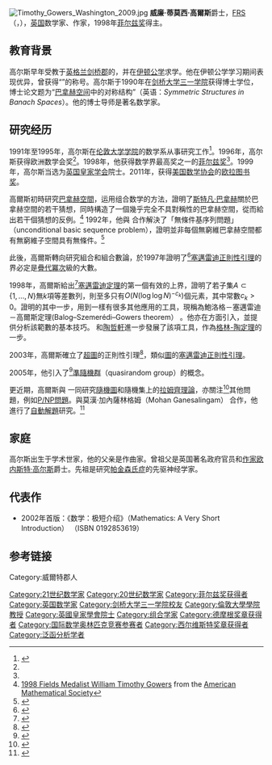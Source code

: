 [[File:Timothy_Gowers_Washington_2009.jpg|thumb]]
'''威廉·蒂莫西·高爾斯'''爵士，[[皇家學會院士|FRS]]（{{lang-en|Sir '''William Timothy Gowers'''}}，{{bd|1963年|11月20日|||catIdx=Gowers, Sir Timothy}}），[[英国|英国]]数学家、作家，1998年[[菲尔兹奖|菲尔兹奖]]得主。

==教育背景==

高尔斯早年受教于[[英格兰|英格兰]][[剑桥郡|剑桥郡]]的{{link-en|國王學院 (劍橋)|King's College School, Cambridge|國王學院}}，并在[[伊顿公学|伊顿公学]]求学。他在伊顿公学学习期间表现优异，曾获得“{{link-en|國王學者|King's Scholar}}”的称号。高尔斯于1990年在[[剑桥大学三一学院|剑桥大学三一学院]]获得博士学位，博士论文题为“[[巴拿赫空间|巴拿赫空间]]中的对称结构”（英语：''Symmetric Structures in Banach Spaces''）。他的博士导师是著名数学家{{link-en|貝拉·波羅巴斯|Béla Bollobás}}。

==研究经历==

1991年至1995年，高尔斯在[[伦敦大学学院|伦敦大学学院]]的数学系从事研究工作<ref name="高爾斯——AMS">{{cite web|url=http://www.ams.org/samplings/feature-column/fcarc-gowers |title=1998 Fields Medalist William Timothy Gowers |publisher=[[美国数学学会|美国数学学会]] |accessdate=2011年1月10日 |language=en}}</ref>。1996年，高尔斯获得欧洲数学会奖<ref name="高爾斯——AMS"/>。1998年，他获得数学界最高奖之一的[[菲尔兹奖|菲尔兹奖]]<ref name="高爾斯——AMS"/>。1999年，高尔斯当选为[[英国皇家学会|英国皇家学会]]院士。2011年，获得[[美国数学协会|美国数学协会]]的[[欧拉图书奖|欧拉图书奖]]。

高爾斯初時研究[[巴拿赫空間|巴拿赫空間]]，运用组合数学的方法，證明了[[斯特凡·巴拿赫|斯特凡·巴拿赫]]關於巴拿赫空間的若干猜想，同時構造了一個幾乎完全不具對稱性的巴拿赫空間，從而給出若干個猜想的反例。<ref>[http://www.ams.org/featurecolumn/archive/gowers.html 1998 Fields Medalist William Timothy Gowers] from the [[American_Mathematical_Society|American Mathematical Society]]</ref> 1992年，他與{{link-en|貝爾納·莫雷|Bernard Maurey}}<!--遵循[[貝爾納·熱爾曼·德·拉塞佩德|貝爾納·熱爾曼·德·拉塞佩德]]和[[中華民國與法國關係|中華民國與法國關係]]中Hervé Maurey譯為莫雷的先例-->合作解決了「無條件基序列問題」（unconditional basic sequence problem），證明並非每個無窮維巴拿赫空間都有無窮維子空間具有無條件{{link-en|邵德爾基|Schauder basis}}。<ref>{{cite journal|doi=10.1090/S0894-0347-1993-1201238-0|author=Gowers, William Timothy|author2=Maurey, Bernard|title=The unconditional basic sequence problem|journal=Journal of the American Mathematical Society|volume=6|issue=4|year=1993|pages=851–874|arxiv=math/9205204|s2cid=5963081}}</ref>

此後，高爾斯轉向研究組合和組合數論，於1997年證明了<ref>{{cite journal | first=W. Timothy | last=Gowers | title=A lower bound of tower type for Szemeredi's uniformity lemma | journal=Geometric and Functional Analysis | volume=7 | year=1997 | issue=2 | pages=322–337 | mr=1445389 | doi=10.1007/PL00001621| s2cid=115242956 }}</ref>[[塞邁雷迪正則性引理|塞邁雷迪正則性引理]]的界必定是[[疊代冪次|疊代冪次]]級的大數。

1998年，高爾斯給出<ref>{{cite journal | first=W. Timothy | last=Gowers | title=A new proof of Szemeréi's theorem | journal=Geometric and Functional Analysis | volume=11 | year=2001 | issue=3 | pages=465–588 | mr=1844079 | doi=10.1007/s00039-001-0332-9 | s2cid=124324198 }}</ref>[[塞邁雷迪定理|塞邁雷迪定理]]的第一個有效的上界，證明了若子集<math>A \subset \{1,\dots, N\}</math>無<math>k</math>項等差數列，則至多只有<math>O(N (\log \log N)^{-c_k})</math>個元素，其中常數<math>c_k > 0</math>。證明的其中一步，用到一樣有很多其他應用的工具，現稱為鮑洛格－塞邁雷迪－高爾斯定理(Balog–Szemerédi–Gowers theorem） <!--遵循[[鮑洛格·加博爾|鮑洛格·加博爾]]的先例-->。他亦在{{link-en|算術組合|Arithmetic combinatorics
}}方面引入{{link-en|高爾斯一致性範數|Gowers norm}}，並提供分析該範數的基本技巧。{{link-en|本·格林|Ben Green (mathematician)}}<!--遵循[[格林-陶定理|格林-陶定理]]中Ben Green譯名的先例-->和[[陶哲軒|陶哲軒]]進一步發展了該項工具，作為[[格林-陶定理|格林-陶定理]]的一步。

2003年，高爾斯確立了[[超圖|超圖]]的正則性引理<ref>{{cite journal | first=W. Timothy | last=Gowers | title=Hypergraph regularity and the multidimensional Szemeredi theorem | url=https://archive.org/details/sim_annals-of-mathematics_2007-11_166_3/page/897 | journal=[[Annals_of_Mathematics|Annals of Mathematics]] | volume=166 | issue=3 | doi=10.4007/annals.2007.166.897 | mr=2373376 | year=2007 | pages=897–946| arxiv=0710.3032 | s2cid=56118006 }}</ref>，類似[[圖_(數學)|圖]]的[[塞邁雷迪正則性引理|塞邁雷迪正則性引理]]。

2005年，他引入了<ref>{{cite journal | first=W.Timothy | last=Gowers | mr=2410393 | title=Quasirandom groups | year=2008 | issue=3 | volume=17 | pages=363–387 | journal=Combinatorics, Probability and Computing | doi=10.1017/S0963548307008826 | arxiv=0710.3877| s2cid=45356584 }}</ref>[[準隨機群|準隨機群]]（quasirandom group）的概念。

更近期，高爾斯與{{link-en|大衛·康倫|David Conlon}}<!--遵循[[馬蒂·康倫|馬蒂·康倫]]的先例-->一同研究[[隨機圖|隨機圖]]和隨機集上的[[拉姆齊理論|拉姆齊理論]]，亦關注<ref>{{Cite web | url=http://gowers.wordpress.com/2013/10/24/what-i-did-in-my-summer-holidays/ | title=What I did in my summer holidays| date=24 October 2013}}</ref>其他問題，例如[[P/NP問題|P/NP問題]]。與莫漢·加內薩林格姆（Mohan Ganesalingam）<!--遵循[[拉姆·莫漢·羅伊|拉姆·莫漢·羅伊]]的先例，並按[[WP:外語譯音表/印地語|WP:外語譯音表/印地語]]暫譯-->合作，他進行了[[自動化定理證明|自動解題]]研究。<ref>{{cite arXiv | title=A fully automatic problem solver with human-style output | eprint=1309.4501 | last2=Gowers | first2=W. Timothy | last1=Ganesalingam | first1=Mohan | year=2013| class=cs.AI }}</ref>

==家庭==

高尔斯出生于学术世家，他的父亲是作曲家{{link-en|派屈克·高爾斯|Patrick Gowers}}。曾祖父是英国著名政府官员和[[作家|作家]][[欧内斯特·高尔斯|欧内斯特·高尔斯]]爵士。先祖是研究[[帕金森氏症|帕金森氏症]]的先驱神经学家{{link-en|威廉·理察·高爾斯|William Richard Gowers}}。

==代表作==
* 2002年首版：《数学：极短介绍》（Mathematics: A Very Short Introduction） （ISBN 0192853619）

==参考链接==
{{reflist}}

{{菲尔兹奖}}
{{德摩根奖章获得者}}
{{西尔维斯特奖章获得者}}
{{Authority control}}
{{DEFAULTSORT:Gowers, Sir Timothy}}
Category:威爾特郡人
[[Category:21世纪数学家|Category:21世纪数学家]]
[[Category:20世纪数学家|Category:20世纪数学家]]
[[Category:菲尔兹奖获得者|Category:菲尔兹奖获得者]]
[[Category:英国数学家|Category:英国数学家]]
[[Category:剑桥大学三一学院校友|Category:剑桥大学三一学院校友]]
[[Category:倫敦大學學院教授|Category:倫敦大學學院教授]]
[[Category:英國皇家學會院士|Category:英國皇家學會院士]]
[[Category:组合学家|Category:组合学家]]
[[Category:德摩根奖章获得者|Category:德摩根奖章获得者]]
[[Category:国际数学奥林匹克竞赛参赛者|Category:国际数学奥林匹克竞赛参赛者]]
[[Category:西尔维斯特奖章获得者|Category:西尔维斯特奖章获得者]]
[[Category:泛函分析学者|Category:泛函分析学者]]